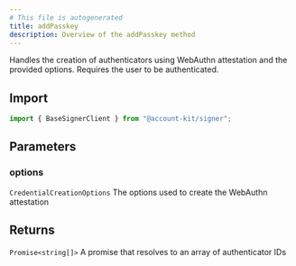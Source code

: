 ```yaml
---
# This file is autogenerated
title: addPasskey
description: Overview of the addPasskey method
---
```


Handles the creation of authenticators using WebAuthn attestation and the provided options. Requires the user to be authenticated.

## Import

```ts
import { BaseSignerClient } from "@account-kit/signer";
```

## Parameters

### options

`CredentialCreationOptions`
The options used to create the WebAuthn attestation

## Returns

`Promise<string[]>`
A promise that resolves to an array of authenticator IDs
